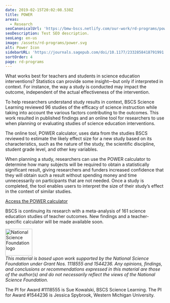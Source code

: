 ```yaml
---
date: 2019-02-15T20:02:08.538Z
title: POWER
areas:
  - Research
seoCanonicalUrl: 'https://bmw-bscs.netlify.com/our-work/rd-programs/power'
seoDescription: Test SEO description.
seoLang: en-us
image: /assets/rd-programs/power.svg
alt: Power Icon
sidebarURL: 'https://journals.sagepub.com/doi/10.1177/2332858418791991'
sortOrder: 4
page: rd-programs
---
```


What works best for teachers and students in science education interventions? Statistics can provide some insight—but only if interpreted in context. For instance, the way a study is conducted may impact the outcome, independent of the actual effectiveness of the intervention. 

To help researchers understand study results in context, BSCS Science Learning reviewed 96 studies of the efficacy of science instruction while taking into account the various factors contributing to the outcomes. This work resulted in published findings and an online tool for researchers to use when planning or evaluating studies of science education interventions. 

The online tool, POWER calculator, uses data from the studies BSCS reviewed to estimate the likely effect size for a new study based on its characteristics, such as the nature of the study, the scientific discipline, student grade level, and other key variables. 

When planning a study, researchers can use the POWER calculator to determine how many subjects will be required to obtain a statistically significant result, giving researchers and funders increased confidence that they will obtain such a result without spending money and time unnecessarily on participants that are not needed. Once a study is completed, the tool enables users to interpret the size of their study’s effect in the context of similar studies.

<div class="d-flex justify-content-center">
  <div class="p-2">
    <a class="btn btn-outline-secondary" href="https://effectsizecalculator.bscs.org" target="_blank" rel="noopener noreferrer">Access the POWER calculator</a>
  </div>
</div>

BSCS is continuing its research with a meta-analysis of 161 science education studies of teacher outcomes. New findings and a teacher-specific calculator will be made available soon. 

<div class="d-flex justify-content-center">
  <div class="p-2">
    <a href="https://www.nsf.gov" target="_blank" rel="noopener noreferrer">
      <img src="/assets/nsf_logo.svg" alt="National Science Foundation logo" style="height: 85px;" />
    </a>
  </div>
  <p class="p-2" style="margin: 0;"></p><em>This material is based upon work supported by the National Science Foundation under Grant Nos. 1118555 and 1544236. Any opinions, findings, and conclusions or recommendations expressed in this material are those of the author(s) and do not necessarily reflect the views of the National Science Foundation.</em></p>
</div>

The PI for Award #1118555 is Sue Kowalski, BSCS Science Learning. The PI for Award #1544236 is Jessica Spybrook, Western Michigan University.
